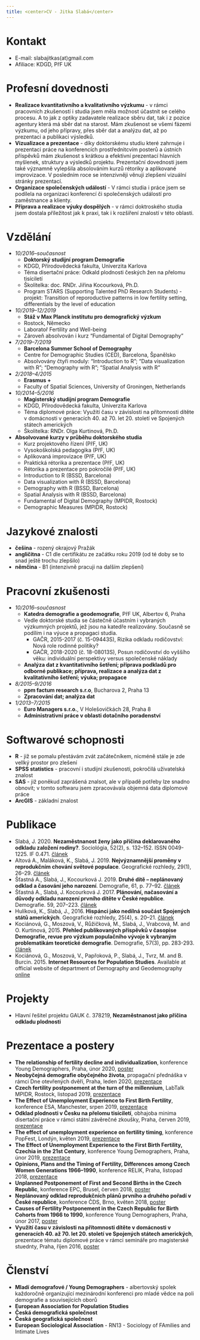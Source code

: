 ---
title: <center>CV - Jitka Slabá</center>  
---

# Kontakt 

* E-mail: slabajitkas(at)gmail.com  
* Afiliace: KDGD, PřF UK
  
  
# Profesní dovednosti
* **Realizace kvantitativního a kvalitativního výzkumu** - v rámci pracovních zkušeností i studia jsem měla možnost účastnit se celého procesu. A to jak z optiky zadavatele realizace sběru dat, tak i z pozice agentury která má sběr dat na starost. Mám zkušenost se všemi fázemi výzkumu, od jeho přípravy, přes sběr dat a analýzu dat, až po prezentaci a publikaci výsledků.
* **Vizualizace a prezentace** - díky doktorskému studiu které zahrnuje i prezentaci práce na konferencích prostřednitcvím posterů a ústních příspěvků mám zkušenost s krátkou a efektivní prezentací hlavních myšlenek, struktury a výsledků projektu. Prezentační dovednosti jsem také významně vylepšila absolováním kurzů rétoriky a aplikované improvizace. V posledním roce se intenzivněji věnuji zlepšení vizuální stránky prezentací. 
* **Organizace společenských událostí** - V rámci studia i práce jsem se podílela na organizaci konferencí či společenských událostí pro zaměstnance a klienty.
* **Příprava a realizace výuky dospělých** - v rámci doktroského studia jsem dostala příležitost jak k praxi, tak i k rozšíření znalostí v této oblasti. 
  
  
# Vzdělání  

* *10/2016–současnost* 
  + **Doktorský studijní program Demografie**
  + KDGD, Přírodovědecká fakulta, Univerzita Karlova
  + Téma disertační práce: Odkald plodnosti českých žen na přelomu tisíciletí
  + Školitelka: doc. RNDr. Jiřina Kocourková, Ph.D.
  + Program STARS (Supporting Talented PhD Research Students) - projekt: Transition of reporoductive patterns in low fertility setting, differentials by the level of education   
  
  
* *10/2019–12/2019*
  + **Stáž v Max Planck institutu pro demografický výzkum**
  + Rostock, Německo
  + Laboratoř Fertility and Well-being
  + Zároveň absolvován i kurz "Fundamental of Digital Demography"  
  
  
* *7/2019–7/2019*
  + **Barcelona Summer School of Demography**
  + Centre for Demographic Studies (CED), Barcelona, Španělsko
  + Absolvovány čtyři moduly: "Introduction to R"; "Data visualization with R"; "Demography with R"; "Spatial Analysis with R"  
  
  
* *2/2018–4/2015*
  + **Erasmus +**
  + Faculty of Spatial Sciences, University of Groningen, Netherlands  
  
  
* *10/2014–5/2016*
  + **Magisterský studijní program Demografie**
  + KDGD, Přírodovědecká fakulta, Univerzita Karlova
  + Téma diplomové práce: Využití času v závislosti na přítomnosti dítěte v domácnosti v generacích 40. až 70. let 20. století ve Spojených státech amerických 
  + Školitelka: RNDr. Olga Kurtinová, Ph.D.  
  
  
* **Absolvované kurzy v průběhu doktorského studia**
  + Kurz projektového řízení (PřF, UK)
  + Vysokoškolská pedagogika (PřF, UK)
  + Aplikovaná improvizace (PřF, UK)
  + Praktická rétorika a prezentace (PřF, UK)
  + Rétorika a prezentace pro pokročilé (PřF, UK)
  + Introduction to R (BSSD, Barcelona)
  + Data visualization with R (BSSD, Barcelona)
  + Demography with R (BSSD, Barcelona)
  + Spatial Analysis with R (BSSD, Barcelona)
  + Fundamental of Digital Demography (MPIDR, Rostock)
  + Demographic Measures (MPIDR, Rostock)  

# Jazykové znalosti
* **češina** - rozený okrajový Pražák
* **angličitna** - C1 dle certifikátu ze začátku roku 2019 (od té doby se to snad ještě trochu zlepšilo)
* **němčina** - B1 (intenzivně pracuji na dalším zlepšení)
  
# Pracovní zkušenosti

* *10/2016–současnost*
  + **Katedra demografie a geodemografie**, PřF UK, Albertov 6, Praha
  + Vedle doktorské studia se částečně účastním i vybraných výzkumných projektů, jež jsou na katedře realizovány. Současně se podílím i na výuce a propagaci studia.
    - GAČR, 2015-2017 (č. 15-09443S), Rizika odkladu rodičovství: Nová role rodinné politiky?
    - GAČR, 2018-2020 (č. 18-08013S), Posun rodičovství do vyššího věku: individuální perspektivy versus společenské náklady
  + **Analýza dat z kvantitativního šetření; příprava podkladů pro odborné publikace; příprava, realizace a analýza dat z kvalitativního šetření; výuka; propagace**
  
* *8/2015–9/2016*
  + **ppm factum research s.r.o**, Bucharova 2, Praha 13
  + **Zpracování dat; analýza dat**

* *1/2013–7/2015*
  + **Euro Managers s.r.o.**, V Holešovičkách 28, Praha 8
  + **Administrativní práce v oblasti dotačního poradenství**


# Softwarové schopnosti
  + **R** - již se pomalu přestávám zvát začátečníkem, nicméně stále je zde vellký prostor pro zlešení
  + **SPSS statistics** - pracovní i studijní zkušenosti, pokročilá uživatelská znalost
  + **SAS** - již poněkud zaprášená znalsot, ale v případě potřeby lze snadno obnovit; v tomto softwaru jsem zpracovávala objemná data diplomové práce
  + **ArcGIS** - základní znalost
  

# Publikace 

* Slabá, J. 2020. **Nezaměstnanost ženy jako příčina deklarovaného odkladu založení rodiny?**. Sociológia, 52(2), s. 132–152. ISSN 0049-1225. IF 0.471. [článek](https://doi.org/10.31577/sociologia.2020.52.2.6.)
* Altová A., Maláková, K., Slabá, J. 2019. **Nejvýznamnější proměny v reprodukčním chování světové populace**. Geografické rozhledy, 29(1), 26–29. [článek](https://www.geograficke-rozhledy.cz/archiv/clanek/2900)
* Šťastná A., Slabá, J., Kocourková J. 2019. **Druhé dítě – neplánovaný odklad a časování jeho narození**. Demografie, 61, p. 77–92. [článek](https://www.czso.cz/documents/10180/91917740/13005319q2_77.pdf/b0972342-7094-4feb-bf85-f0acb04e1f30?version=1.0)
* Šťastná A., Slabá, J. Kocourková J. 2017. **Plánování, načasování a důvody odkladu narození prvního dítěte v České republice**. Demografie. 59, 207–223. [článek](https://www.czso.cz/documents/10180/46203816/stastna.pdf/0cf15559-1e0a-4b47-a7d6-e8faeb236404?version=1.0)
* Hulíková, K., Slabá, J., 2016. **Hispánci jako nedílná součást Spojených států amerických**. Geografické rozhledy, 25(4), s. 20–21. [článek](https://www.geograficke-rozhledy.cz/archiv/clanek/115/pdf)
* Kociánová, G., Moszová, V., Růžičková, M., Slabá, J., Vrabcová, M. and O. Kurtinová, 2015. **Přehled publikovaných příspěvků v časopise Demografie, revue pro výzkum populačního vývoje k vybraným problematikám teoretické demografie**. Demografie, 57(3), pp. 283-293. [článek](https://www.czso.cz/documents/10180/20555393/13005315q3.pdf/05492ae5-7188-4275-8372-c83b23f9821f?version=1.1)
* Kociánová, G., Moszová, V., Papřoková, P., Slabá, J., Tvrz, M. and B. Burcin. 2015. **Internet Resources for Population Studies**. Available at official website of department of Demography and Geodemography [online](https://www.natur.cuni.cz/geography/department-of-demography-and-geodemography/internet-resources-for-population-studies)


# Projekty

* Hlavní řešitel projektu GAUK č. 378219, **Nezaměstnanost jako příčina odkladu plodnosti**

# Prezentace a postery

* **The relationship of fertility decline and individualization**, konference Young Demographers, Praha, únor 2020, [poster](postersandpresentations/2020_02_YD.pdf)
* **Neobyčejná demografie obyčejného života**, propagační přednáška v rámci Dne otevřených dvěří, Praha, leden 2020, [prezentace](postersandpresentations/2020_01_DOD.pdf)
* **Czech fertility postponement at the turn of the millennium**, LabTalk MPIDR, Rostock, listopad 2019, [prezentace](postersandpresentations/2019_11_MPIDR.pdf)
* **The Effect of Unemployment Experience to First Birth Fertility**, konference ESA, Manchester, srpen 2019, [prezentace](postersandpresentations/2019_08_ESA.pdf)
* **Odklad plodnosti v Česku na přelomu tisíciletí**, obhajoba minima disertační práce v rámci státní závěrečné zkoušky, Praha, červen 2019, [prezentace](postersandpresentations/2019_06_ObhajobaMinimum.pdf)
* **The effect of unemployment experience on fertility timing**, konference PopFest, Londýn, květen 2019, [prezentace](postersandpresentations/2019_05_PF.pdf)
* **The Effect of Unemployment Experience to the First Birth Fertility, Czechia in the 21st Century**, konference Young Demographers, Praha, únor 2019, [prezentace](postersandpresentations/2019_02_YD.pdf)
* **Opinions, Plans and the Timing of Fertility, Differences among Czech Women Generations 1966–1990**, konference RELIK, Praha, listopad 2018, [prezentace](postersandpresentations/2018_11_RELIK.pdf)
* **Unplanned Postponement of First and Second Births in the Czech Republic**, konference EPC, Brusel, červen 2018, [poster](postersandpresentations/2018_06_EPC.pdf)
* **Neplánovaný odklad reprodukčních plánů prvního a druhého pořadí v České republice**, konference ČDS, Brno, květen 2018, [poster](postersandpresentations/2018_05_CDS.pdf)
* **Causes of Fertility Postponement in the Czech Republic for Birth Cohorts from 1966 to 1990**, konference Young Demographers, Praha, únor 2017, [poster](postersandpresentations/2017_02_YD.pdf)
* **Využití času v závislosti na přítomnosti dítěte v domácnosti v generacích 40. až 70. let 20. století ve Spojených státech amerických**, prezentace tématu diplomové práce v rámci semináře pro magisterské stuednty, Praha, říjen 2016, [poster](postersandpresentations/2016_10_SEMINAR.pdf)

# Členství
* **Mladí demografové / Young Demographers** - albertovský spolek každoročně organizující mezinárodní konferenci pro mladé vědce na poli demografie a souvisejících oborů
* **European Association for Population Studies**
* **Česká demografická společnost**
* **Česká geografická společnost**
* **European Sociological Association** - RN13 - Sociology of FAmilies and Intimate Lives

